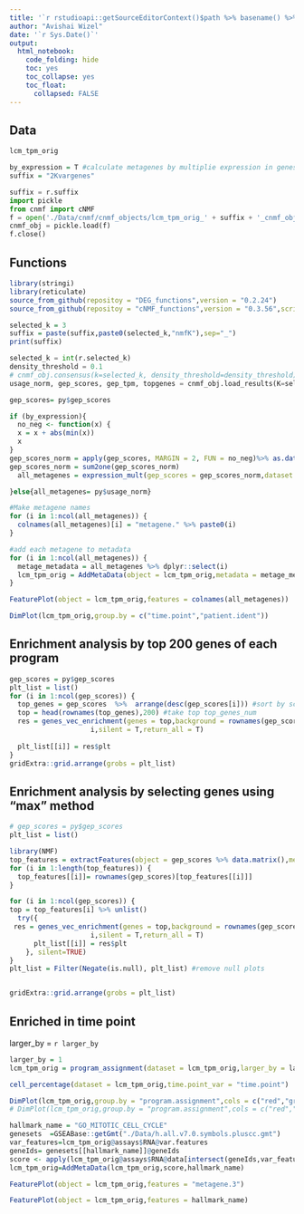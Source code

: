 ```yaml
---
title: '`r rstudioapi::getSourceEditorContext()$path %>% basename() %>% gsub(pattern = "\\.Rmd",replacement = "")`' 
author: "Avishai Wizel"
date: '`r Sys.Date()`'
output: 
  html_notebook: 
    code_folding: hide
    toc: yes
    toc_collapse: yes
    toc_float: 
      collapsed: FALSE
---
```


## Data
```r
lcm_tpm_orig

```



```r
by_expression = T #calculate metagenes by multiplie expression in genes coef, or by cnmf usage
suffix = "2Kvargenes"
```

```python
suffix = r.suffix
import pickle
from cnmf import cNMF
f = open('./Data/cnmf/cnmf_objects/lcm_tpm_orig_' + suffix + '_cnmf_obj.pckl', 'rb')
cnmf_obj = pickle.load(f)
f.close()
```
## Functions

```r
library(stringi)
library(reticulate)
source_from_github(repositoy = "DEG_functions",version = "0.2.24")
source_from_github(repositoy = "cNMF_functions",version = "0.3.56",script_name = "cnmf_function_Harmony.R")
```
<!-- ## K selection plot -->
<!-- ![Caption for the picture.](/sci/labs/yotamd/lab_share/avishai.wizel/R_projects/EGFR/Data/cnmf/cNMF_patients_Varnorm_Harmony_2Kvargenes/cNMF_patients_Varnorm_Harmony_2Kvargenes.k_selection.png) -->


```r
selected_k = 3
suffix = paste(suffix,paste0(selected_k,"nmfK"),sep="_")
print(suffix)
```


```python
selected_k = int(r.selected_k)
density_threshold = 0.1
# cnmf_obj.consensus(k=selected_k, density_threshold=density_threshold)
usage_norm, gep_scores, gep_tpm, topgenes = cnmf_obj.load_results(K=selected_k, density_threshold=density_threshold)
```



```r
gep_scores= py$gep_scores

if (by_expression){
  no_neg <- function(x) {
  x = x + abs(min(x))
  x
}
gep_scores_norm = apply(gep_scores, MARGIN = 2, FUN = no_neg)%>% as.data.frame()
gep_scores_norm = sum2one(gep_scores_norm)
  all_metagenes = expression_mult(gep_scores = gep_scores_norm,dataset = lcm_tpm_orig,top_genes = T,max_genes = T,min_max  = F )

}else{all_metagenes= py$usage_norm}
```


```r
#Make metagene names
for (i in 1:ncol(all_metagenes)) {
  colnames(all_metagenes)[i] = "metagene." %>% paste0(i)
}

#add each metagene to metadata
for (i in 1:ncol(all_metagenes)) {
  metage_metadata = all_metagenes %>% dplyr::select(i)
  lcm_tpm_orig = AddMetaData(object = lcm_tpm_orig,metadata = metage_metadata)
}

FeaturePlot(object = lcm_tpm_orig,features = colnames(all_metagenes))

```


```r
DimPlot(lcm_tpm_orig,group.by = c("time.point","patient.ident"))
```


## Enrichment analysis by top 200 genes of each program

```r
gep_scores = py$gep_scores
plt_list = list()
for (i in 1:ncol(gep_scores)) {
  top_genes = gep_scores  %>%  arrange(desc(gep_scores[i])) #sort by score a
  top = head(rownames(top_genes),200) #take top top_genes_num
  res = genes_vec_enrichment(genes = top,background = rownames(gep_scores),homer = T,title = 
                    i,silent = T,return_all = T)
   
  plt_list[[i]] = res$plt
}
gridExtra::grid.arrange(grobs = plt_list)
```
## Enrichment analysis by selecting genes using "max" method
```r
# gep_scores = py$gep_scores
plt_list = list()

library(NMF)
top_features = extractFeatures(object = gep_scores %>% data.matrix(),method ="max")
for (i in 1:length(top_features)) {
  top_features[[i]]= rownames(gep_scores)[top_features[[i]]]
}

for (i in 1:ncol(gep_scores)) {
top = top_features[i] %>% unlist()
  try({ 
 res = genes_vec_enrichment(genes = top,background = rownames(gep_scores),homer = T,title = 
                    i,silent = T,return_all = T)
      plt_list[[i]] = res$plt
    }, silent=TRUE)
}
plt_list = Filter(Negate(is.null), plt_list) #remove null plots


gridExtra::grid.arrange(grobs = plt_list)

```





## Enriched in time point
larger_by = `r larger_by`
```r
larger_by = 1
lcm_tpm_orig = program_assignment(dataset = lcm_tpm_orig,larger_by = larger_by,program_names = colnames(all_metagenes))
```   

```r
cell_percentage(dataset = lcm_tpm_orig,time.point_var = "time.point")
```

```r
DimPlot(lcm_tpm_orig,group.by = "program.assignment",cols = c("red","green","blue","grey"))
# DimPlot(lcm_tpm_orig,group.by = "program.assignment",cols = c("red","darkgreen","blue","yellow","black","grey"))
```
```r
hallmark_name = "GO_MITOTIC_CELL_CYCLE"
genesets  =GSEABase::getGmt("./Data/h.all.v7.0.symbols.pluscc.gmt")
var_features=lcm_tpm_orig@assays$RNA@var.features
geneIds= genesets[[hallmark_name]]@geneIds
score <- apply(lcm_tpm_orig@assays$RNA@data[intersect(geneIds,var_features),],2,mean)
lcm_tpm_orig=AddMetaData(lcm_tpm_orig,score,hallmark_name)
```


```r
FeaturePlot(object = lcm_tpm_orig,features = "metagene.3")

FeaturePlot(object = lcm_tpm_orig,features = hallmark_name)
```


